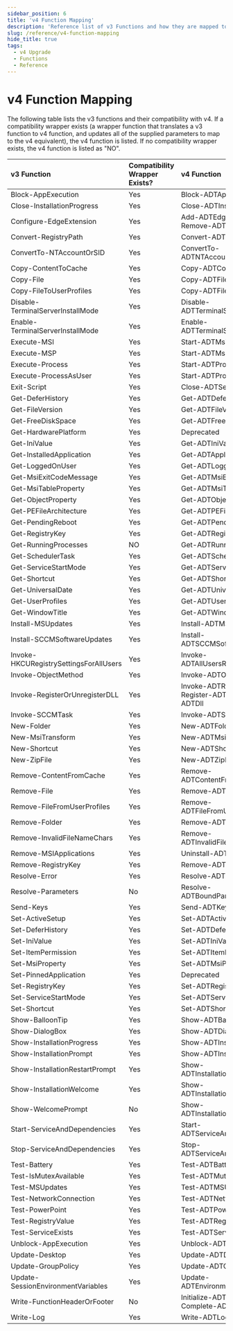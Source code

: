 ```yaml
---
sidebar_position: 6
title: 'v4 Function Mapping'
description: 'Reference list of v3 Functions and how they are mapped to the new v4 functions.'
slug: /reference/v4-function-mapping
hide_title: true
tags:
  - v4 Upgrade
  - Functions
  - Reference
---
```


# v4 Function Mapping

The following table lists the v3 functions and their compatibility with v4. If a compatibility wrapper exists (a wrapper function that translates a v3 function to v4 function, and updates all of the supplied parameters to map to the v4 equivalent), the v4 function is listed. If no compatibility wrapper exists, the v4 function is listed as "NO".

| v3 Function                            | Compatibility Wrapper Exists? | v4 Function                                              |
|:---------------------------------------|:------------------------------|:---------------------------------------------------------|
| Block-AppExecution                     | Yes                           | Block-ADTAppExecution                                    |
| Close-InstallationProgress             | Yes                           | Close-ADTInstallationProgress                            |
| Configure-EdgeExtension                | Yes                           | Add-ADTEdgeExtension / Remove-ADTEdgeExtension           |
| Convert-RegistryPath                   | Yes                           | Convert-ADTRegistryPath                                  |
| ConvertTo-NTAccountOrSID               | Yes                           | ConvertTo-ADTNTAccountOrSID                              |
| Copy-ContentToCache                    | Yes                           | Copy-ADTContentToCache                                   |
| Copy-File                              | Yes                           | Copy-ADTFile                                             |
| Copy-FileToUserProfiles                | Yes                           | Copy-ADTFileToUserProfiles                               |
| Disable-TerminalServerInstallMode      | Yes                           | Disable-ADTTerminalServerInstallMode                     |
| Enable-TerminalServerInstallMode       | Yes                           | Enable-ADTTerminalServerInstallMode                      |
| Execute-MSI                            | Yes                           | Start-ADTMsiProcess                                      |
| Execute-MSP                            | Yes                           | Start-ADTMspProcess                                      |
| Execute-Process                        | Yes                           | Start-ADTProcess                                         |
| Execute-ProcessAsUser                  | Yes                           | Start-ADTProcessAsUser                                   |
| Exit-Script                            | Yes                           | Close-ADTSession                                         |
| Get-DeferHistory                       | Yes                           | Get-ADTDeferHistory                                      |
| Get-FileVersion                        | Yes                           | Get-ADTFileVersion                                       |
| Get-FreeDiskSpace                      | Yes                           | Get-ADTFreeDiskSpace                                     |
| Get-HardwarePlatform                   | Yes                           | Deprecated                                               |
| Get-IniValue                           | Yes                           | Get-ADTIniValue                                          |
| Get-InstalledApplication               | Yes                           | Get-ADTApplication                                       |
| Get-LoggedOnUser                       | Yes                           | Get-ADTLoggedOnUser                                      |
| Get-MsiExitCodeMessage                 | Yes                           | Get-ADTMsiExitCodeMessage                                |
| Get-MsiTableProperty                   | Yes                           | Get-ADTMsiTableProperty                                  |
| Get-ObjectProperty                     | Yes                           | Get-ADTObjectProperty                                    |
| Get-PEFileArchitecture                 | Yes                           | Get-ADTPEFileArchitecture                                |
| Get-PendingReboot                      | Yes                           | Get-ADTPendingReboot                                     |
| Get-RegistryKey                        | Yes                           | Get-ADTRegistryKey                                       |
| Get-RunningProcesses                   | NO                            | Get-ADTRunningProcesses                                  |
| Get-SchedulerTask                      | Yes                           | Get-ADTSchedulerTask                                     |
| Get-ServiceStartMode                   | Yes                           | Get-ADTServiceStartMode                                  |
| Get-Shortcut                           | Yes                           | Get-ADTShortcut                                          |
| Get-UniversalDate                      | Yes                           | Get-ADTUniversalDate                                     |
| Get-UserProfiles                       | Yes                           | Get-ADTUserProfiles                                      |
| Get-WindowTitle                        | Yes                           | Get-ADTWindowTitle                                       |
| Install-MSUpdates                      | Yes                           | Install-ADTMSUpdates                                     |
| Install-SCCMSoftwareUpdates            | Yes                           | Install-ADTSCCMSoftwareUpdates                           |
| Invoke-HKCURegistrySettingsForAllUsers | Yes                           | Invoke-ADTAllUsersRegistryChange                         |
| Invoke-ObjectMethod                    | Yes                           | Invoke-ADTObjectMethod                                   |
| Invoke-RegisterOrUnregisterDLL         | Yes                           | Invoke-ADTRegSvr32 / Register-ADTDll / Unregister-ADTDll |
| Invoke-SCCMTask                        | Yes                           | Invoke-ADTSCCMTask                                       |
| New-Folder                             | Yes                           | New-ADTFolder                                            |
| New-MsiTransform                       | Yes                           | New-ADTMsiTransform                                      |
| New-Shortcut                           | Yes                           | New-ADTShortcut                                          |
| New-ZipFile                            | Yes                           | New-ADTZipFile                                           |
| Remove-ContentFromCache                | Yes                           | Remove-ADTContentFromCache                               |
| Remove-File                            | Yes                           | Remove-ADTFile                                           |
| Remove-FileFromUserProfiles            | Yes                           | Remove-ADTFileFromUserProfiles                           |
| Remove-Folder                          | Yes                           | Remove-ADTFolder                                         |
| Remove-InvalidFileNameChars            | Yes                           | Remove-ADTInvalidFileNameChars                           |
| Remove-MSIApplications                 | Yes                           | Uninstall-ADTApplication                                 |
| Remove-RegistryKey                     | Yes                           | Remove-ADTRegistryKey                                    |
| Resolve-Error                          | Yes                           | Resolve-ADTErrorRecord                                   |
| Resolve-Parameters                     | No                            | Resolve-ADTBoundParameters                               |
| Send-Keys                              | Yes                           | Send-ADTKeys                                             |
| Set-ActiveSetup                        | Yes                           | Set-ADTActiveSetup                                       |
| Set-DeferHistory                       | Yes                           | Set-ADTDeferHistory                                      |
| Set-IniValue                           | Yes                           | Set-ADTIniValue                                          |
| Set-ItemPermission                     | Yes                           | Set-ADTItemPermission                                    |
| Set-MsiProperty                        | Yes                           | Set-ADTMsiProperty                                       |
| Set-PinnedApplication                  | Yes                           | Deprecated                                               |
| Set-RegistryKey                        | Yes                           | Set-ADTRegistryKey                                       |
| Set-ServiceStartMode                   | Yes                           | Set-ADTServiceStartMode                                  |
| Set-Shortcut                           | Yes                           | Set-ADTShortcut                                          |
| Show-BalloonTip                        | Yes                           | Show-ADTBalloonTip                                       |
| Show-DialogBox                         | Yes                           | Show-ADTDialogBox                                        |
| Show-InstallationProgress              | Yes                           | Show-ADTInstallationProgress                             |
| Show-InstallationPrompt                | Yes                           | Show-ADTInstallationPrompt                               |
| Show-InstallationRestartPrompt         | Yes                           | Show-ADTInstallationRestartPrompt                        |
| Show-InstallationWelcome               | Yes                           | Show-ADTInstallationWelcome                              |
| Show-WelcomePrompt                     | No                            | Show-ADTInstallationWelcome                              |
| Start-ServiceAndDependencies           | Yes                           | Start-ADTServiceAndDependencies                          |
| Stop-ServiceAndDependencies            | Yes                           | Stop-ADTServiceAndDependencies                           |
| Test-Battery                           | Yes                           | Test-ADTBattery                                          |
| Test-IsMutexAvailable                  | Yes                           | Test-ADTMutexAvailability                                |
| Test-MSUpdates                         | Yes                           | Test-ADTMSUpdates                                        |
| Test-NetworkConnection                 | Yes                           | Test-ADTNetworkConnection                                |
| Test-PowerPoint                        | Yes                           | Test-ADTPowerPoint                                       |
| Test-RegistryValue                     | Yes                           | Test-ADTRegistryValue                                    |
| Test-ServiceExists                     | Yes                           | Test-ADTServiceExists                                    |
| Unblock-AppExecution                   | Yes                           | Unblock-ADTAppExecution                                  |
| Update-Desktop                         | Yes                           | Update-ADTDesktop                                        |
| Update-GroupPolicy                     | Yes                           | Update-ADTGroupPolicy                                    |
| Update-SessionEnvironmentVariables     | Yes                           | Update-ADTEnvironmentPsProvider                          |
| Write-FunctionHeaderOrFooter           | No                            | Initialize-ADTFunction / Complete-ADTFunction            |
| Write-Log                              | Yes                           | Write-ADTLogEntry                                        |
